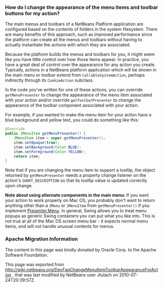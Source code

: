 <!--

    Licensed to the Apache Software Foundation (ASF) under one
    or more contributor license agreements.  See the NOTICE file
    distributed with this work for additional information
    regarding copyright ownership.  The ASF licenses this file
    to you under the Apache License, Version 2.0 (the
    "License"); you may not use this file except in compliance
    with the License.  You may obtain a copy of the License at

      http://www.apache.org/licenses/LICENSE-2.0

    Unless required by applicable law or agreed to in writing,
    software distributed under the License is distributed on an
    "AS IS" BASIS, WITHOUT WARRANTIES OR CONDITIONS OF ANY
    KIND, either express or implied.  See the License for the
    specific language governing permissions and limitations
    under the License.

-->

===How do I change the appearance of the menu items and toolbar buttons for my action?===

The main menus and toolbars of a NetBeans Platform application are configured based on the contents of folders in the system filesystem.  There are many benefits of this approach, such as improved performance since the platform can create all the menus and toolbars without having to actually instantiate the actions with which they are associated.

Because the platform builds the menus and toolbars for you, it might seem like you have little control over how those items appear.  In practice, you have a great deal of control over the appearance for any action you create.  Typically, actions in a NetBeans platform application which will be shown in the main menu or toolbar extend from <tt>CallableSystemAction</tt>, perhaps indirectly through its <tt>CookieAction</tt> subclass.

In the code you've written for one of these actions, you can override <tt>getMenuPresenter</tt> to change the appearance of the menu item associated with your action and/or override <tt>getToolbarPresenter</tt> to change the appearance of the toolbar component associated with your action.

For example, if you wanted to make the menu item for your action have a blue background and yellow text, you could do something like this:

<source lang="java">
@Override
public JMenuItem getMenuPresenter() {
    JMenuItem item = super.getMenuPresenter();
    item.setOpaque(true);
    item.setBackground(Color.BLUE);
    item.setForeground(Color.YELLOW);
    return item;
}
</source>

Note that if you are changing the menu item to support a tooltip, the object returned by <tt>getMenuPresenter</tt> needs a property change listener on the action's <tt>SHORT_DESCRIPTION</tt> so that its tooltip value is updated correctly upon change.

'''Note about using alternate components in the main menu:''' If you want your action to work properly on Mac OS, you probably don't want to return anything other than a <tt>JMenu</tt> or <tt>JMenuItem</tt> from <tt>getMenuPresenter()</tt> if you implement [http://www.netbeans.org/download/dev/javadoc/org-openide-util/org/openide/util/actions/Presenter.Menu.html Presenter.Menu].  In general, Swing allows you to treat menu popups as generic Swing containers you can put what you like into.  This is not true at all of the Mac OS screen menu bar - it expects normal menu items, and will not handle unusual contents for menus.

===Apache Migration Information===

The content in this page was kindly donated by Oracle Corp. to the
Apache Software Foundation.

This page was exported from http://wiki.netbeans.org/DevFaqChangeMenuItemToolbarAppearanceForAction , 
that was last modified by NetBeans user Jtulach 
on 2010-07-24T20:39:57Z.

